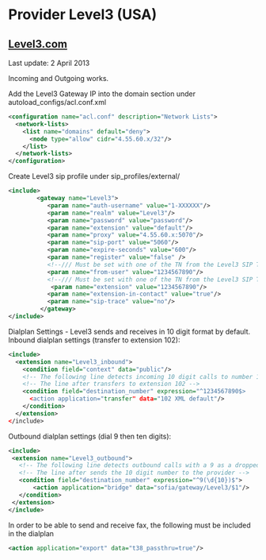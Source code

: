
# Provider Level3 (USA) 

 

## [Level3.com](http://Level3.com)

Last update: 2 April 2013

Incoming and Outgoing works.

Add the Level3 Gateway IP into the domain section under autoload\_configs/acl.conf.xml

```xml
<configuration name="acl.conf" description="Network Lists">
  <network-lists>
    <list name="domains" default="deny">
      <node type="allow" cidr="4.55.60.x/32"/>
    </list>
  </network-lists>
</configuration> 
```

Create Level3 sip profile under sip\_profiles/external/

```xml
<include>
        <gateway name="Level3">
           <param name="auth-username" value="1-XXXXXX"/>
           <param name="realm" value="Level3"/>
           <param name="password" value="password"/>
           <param name="extension" value="default"/>
           <param name="proxy" value="4.55.60.x:5070"/>
           <param name="sip-port" value="5060"/>
           <param name="expire-seconds" value="600"/>
           <param name="register" value="false" />
           <!--/// Must be set with one of the TN from the Level3 SIP Trunk ///-->
           <param name="from-user" value="1234567890"/>
           <!--/// Must be set with one of the TN from the Level3 SIP Trunk ///-->
            <param name="extension" value="1234567890"/>
           <param name="extension-in-contact" value="true"/>
           <param name="sip-trace" value="no"/>
         </gateway>
</include>

```

Dialplan Settings - Level3 sends and receives in 10 digit format by default. Inbound dialplan settings (transfer to extension 102):

```xml
<include>
  <extension name="Level3_inbound">
    <condition field="context" data="public"/>
    <!-- The following line detects incoming 10 digit calls to number 1234567890 -->
    <!-- The line after transfers to extension 102 -->
    <condition field="destination_number" expression="^1234567890$>
      <action application="transfer" data="102 XML default"/>
    </condition>
  </extension>
</include>
```

Outbound dialplan settings (dial 9 then ten digits):

```xml
<include>
 <extension name="Level3_outbound">
   <!-- The following line detects outbound calls with a 9 as a dropped prefix -->
   <!-- The line after sends the 10 digit number to the provider -->
   <condition field="destination_number" expression="^9(\d{10})$">
       <action application="bridge" data="sofia/gateway/Level3/$1"/>
   </condition>
 </extension>
</include>
```

In order to be able to send and receive fax, the following must be included in the dialplan

```xml
<action application="export" data="t38_passthru=true"/> 
```

  

